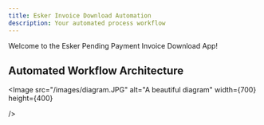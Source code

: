 ```yaml
---
title: Esker Invoice Download Automation
description: Your automated process workflow
---
```


Welcome to the Esker Pending Payment Invoice Download App!

## Automated Workflow Architecture



<Image
  src="/images/diagram.JPG"
  alt="A beautiful diagram"
  width={700}
  height={400}
  
/>

<Cards>
	<Card title="Read summary" href="https://pending-payment-documentation-briefing-7og0v8paj.vercel.app/"/>
	<Card title="Video about this App" href="https://youtu.be/qxFhSLAmvzw"/>
</Cards>

